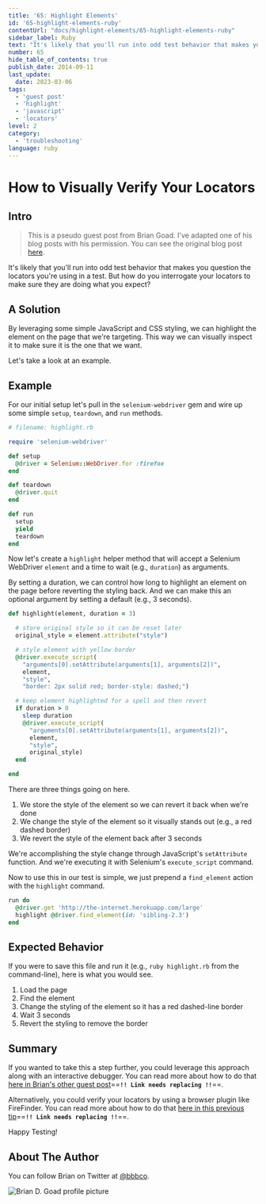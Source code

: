```yaml
---
title: '65: Highlight Elements'
id: '65-highlight-elements-ruby'
contentUrl: "docs/highlight-elements/65-highlight-elements-ruby"
sidebar_label: Ruby
text: "It's likely that you'll run into odd test behavior that makes you question the locators you're using in a test. But how do you interrogate your locators to make sure they are doing what you expect?"
number: 65
hide_table_of_contents: true
publish_date: 2014-09-11
last_update:
  date: 2023-03-06
tags:
  - 'guest post'
  - 'highlight'
  - 'javascript'
  - 'locators'
level: 2
category:
  - 'troubleshooting'
language: ruby
---
```


# How to Visually Verify Your Locators

## Intro

>This is a pseudo guest post from Brian Goad. I've adapted one of his blog posts with his permission. You can see the original blog post [here](http://swdandruby.wordpress.com/2013/07/19/did-i-select-the-right-element/).

It's likely that you'll run into odd test behavior that makes you question the locators you're using in a test. But how do you interrogate your locators to make sure they are doing what you expect?

## A Solution

By leveraging some simple JavaScript and CSS styling, we can highlight the element on the page that we're targeting. This way we can visually inspect it to make sure it is the one that we want.

Let's take a look at an example.

## Example

For our initial setup let's pull in the `selenium-webdriver` gem and wire up some simple `setup`, `teardown`, and `run` methods.

```ruby
# filename: highlight.rb

require 'selenium-webdriver'

def setup
  @driver = Selenium::WebDriver.for :firefox
end

def teardown
  @driver.quit
end

def run
  setup
  yield
  teardown
end
```

Now let's create a `highlight` helper method that will accept a Selenium WebDriver `element` and a time to wait (e.g., `duration`) as arguments.

By setting a duration, we can control how long to highlight an element on the page before reverting the styling back. And we can make this an optional argument by setting a default (e.g., 3 seconds).

```ruby
def highlight(element, duration = 3)

  # store original style so it can be reset later
  original_style = element.attribute("style")

  # style element with yellow border
  @driver.execute_script(
    "arguments[0].setAttribute(arguments[1], arguments[2])",
    element,
    "style",
    "border: 2px solid red; border-style: dashed;")

  # keep element highlighted for a spell and then revert
  if duration > 0
    sleep duration
    @driver.execute_script(
      "arguments[0].setAttribute(arguments[1], arguments[2])",
      element,
      "style",
      original_style)
  end

end
```

There are three things going on here.

1. We store the style of the element so we can revert it back when we're done
2. We change the style of the element so it visually stands out (e.g., a red dashed border)
3. We revert the style of the element back after 3 seconds

We're accomplishing the style change through JavaScript's `setAttribute` function. And we're executing it with Selenium's `execute_script` command.

Now to use this in our test is simple, we just prepend a `find_element` action with the `highlight` command.

```ruby
run do
  @driver.get 'http://the-internet.herokuapp.com/large'
  highlight @driver.find_element(id: 'sibling-2.3')
end
```


## Expected Behavior

If you were to save this file and run it (e.g., `ruby highlight.rb` from the command-line), here is what you would see.

1. Load the page
2. Find the element
3. Change the styling of the element so it has a red dashed-line border
4. Wait 3 seconds
5. Revert the styling to remove the border

## Summary

If you wanted to take this a step further, you could leverage this approach along with an interactive debugger. You can read more about how to do that [here in Brian's other guest post](http://elementalselenium.com/tips/14-interactive-prompts-revisited)==**`!! Link needs replacing !!`**==.

Alternatively, you could verify your locators by using a browser plugin like FireFinder. You can read more about how to do that [here in this previous tip](http://elementalselenium.com/tips/verifying-locators)==**`!! Link needs replacing !!`**==.

Happy Testing!

## About The Author

You can follow Brian on Twitter at [@bbbco](https://twitter.com/bbbco).

![Brian D. Goad profile picture](/img/authors/brian-goad.jpeg#author-img 'a title')

